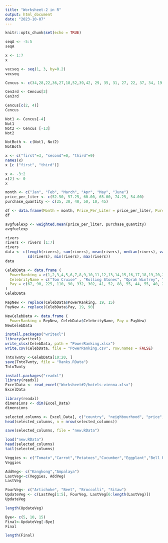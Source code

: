 ```yaml
---
title: "Worksheet-2 in R"
output: html_document
date: "2023-10-07"
---
```


```r
knitr::opts_chunk$set(echo = TRUE)
```

```r
seqA <- -5:5
seqA

```

```r
x <- 1:7
x

```

```r
vecseq <- seq(1, 3, by=0.2)
vecseq

```

```r
Cencus <- c(34,28,22,36,27,18,52,39,42, 29, 35, 31, 27, 22, 37, 34, 19, 20, 57, 49, 50, 37, 46, 25, 17, 37, 43, 53, 41, 51, 35,24,33, 41, 53, 40, 18, 44, 38, 41, 48, 27, 39, 19, 30, 61, 54, 58, 26,18)

Cen3rd <- Cencus[3]
Cen3rd
```

```r
Cencus[c(2, 4)]
Cencus

```

```r
Not1 <- Cencus[-4]
Not1
Not2 <- Cencus [-13]
Not2

NotBoth <- c(Not1, Not2)
NotBoth
```

```r
x <- c("first"=3, "second"=0, "third"=9)
names(x)
x [c ("first", "third")]
```

```r
x <- -3:2
x[2] <- 0
x

```

```r
month <- c("Jan", "Feb", "March", "Apr", "May", "June")
price_per_liter <- c(52.50, 57.25, 60.00, 65.00, 74.25, 54.00)
purchase_quantity <- c(25, 30, 40, 50, 10, 45)

df <- data.frame(Month = month, Price_Per_Liter = price_per_liter, Purchase_Quantity = purchase_quantity)
df
```

```r
avgfuelexp <- weighted.mean(price_per_liter, purchase_quantity)
avgfuelexp
```

```r
rivers
rivers <- rivers [1:7]
rivers
data <- c(length(rivers), sum(rivers), mean(rivers), median(rivers), var(rivers),
          sd(rivers), min(rivers), max(rivers))
data
```

```r
CelebData <- data.frame (
  PowerRanking = c(1,2,3,4,5,6,7,8,9,10,11,12,13,14,15,16,17,18,19,20,21,22,23,24,25),
  CelebrityName = c("Tom Cruise" , "Rolling Stones", "Oprah Winfrey", "U2","Tiger Woods", "Steven Spielberg", "Howard Stern", "50 Cent", "Cast of the Sopranos", "Dan Brown", "Bruce Springsteen", "Donald Trump", "Muhammad Ali", "Paul McCartney", "George Lucas", "Elton John", "David Letterman", "Phil Mickelson", "J.K Rowling", "Bradd Pitt", "Peter Jackson", "Dr. Phil McGraw", "Jay Lenon", "Celine Dion", "Kobe Bryant"),
  Pay = c(67, 90, 225, 110, 90, 332, 302, 41, 52, 88, 55, 44, 55, 40, 233, 34, 40, 47, 75, 25, 39, 45, 32, 40, 31)
)
CelebData
```

```r
RepNew <- replace(CelebData$PowerRanking, 19, 15)
PayNew <- replace(CelebData$Pay, 19, 90)

NewCelebData <- data.frame (
  PowerRanking = RepNew, CelebData$CelebrityName, Pay = PayNew)
NewCelebData

```

```r
install.packages("writexl")
library(writexl)
write_xlsx(CelebData, path = "PowerRanking.xlsx")
write.csv(CelebData, file = "PowerRanking.csv", row.names = FALSE)
```

```r
TntoTwnty <-CelebData[10:20, ]
save(TntoTwnty, file = "Ranks.RData")
TntoTwnty
```

```r
install.packages("readxl")
library(readxl)
ExcelData <- read_excel("Worksheet#2/hotels-vienna.xlsx")
ExcelData
```

```r
library(readxl)
dimensions <- dim(Excel_Data)
dimensions
```


```r
selected_columns <- Excel_Data[, c("country", "neighbourhood", "price", "stars", "accommodation_type", "rating")]
head(selected_columns, n = nrow(selected_columns))
```

```r
save(selected_columns, file = "new.RData")
```

```r
load("new.RData")
head(selected_columns)
tail(selected_columns)

```

```r
Veggies <- c("Tomato","Carrot","Potatoes","Cucumber","Eggplant","Bell Pepper","Squash","Cabbage","Radish","Mushroom")
Veggies 

```

```r
AddVeg<- c("Kangkong","Ampalaya")
LastVeg<-c(Veggies, AddVeg)
LastVeg
```

```r
FourVeg<- c("Artichoke", "Beet", "Broccolli", "Sitaw")
UpdateVeg <- c(LastVeg[1:5], FourVeg, LastVeg[6:length(LastVeg)])
UpdateVeg

length(UpdateVeg)
```

```r
Bye<- c(5, 10, 15)
Final<-UpdateVeg[-Bye]
Final

length(Final)
```